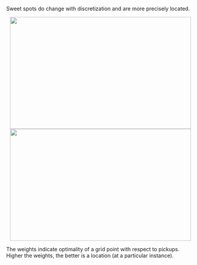 Sweet spots do change with discretization and are more precisely located. 

<center>

<img src="https://github.com/jArumugam/BigFish/blob/master/results/Weekday-00_40x40.png" width="485" height="300" /><img src="https://github.com/jArumugam/BigFish/blob/master/results/Weekday-00_80x80.png" width="485" height="300" /> 

</center>

The weights indicate optimality of a grid point with respect to pickups. Higher the weights, the better is a location (at a particular instance).


